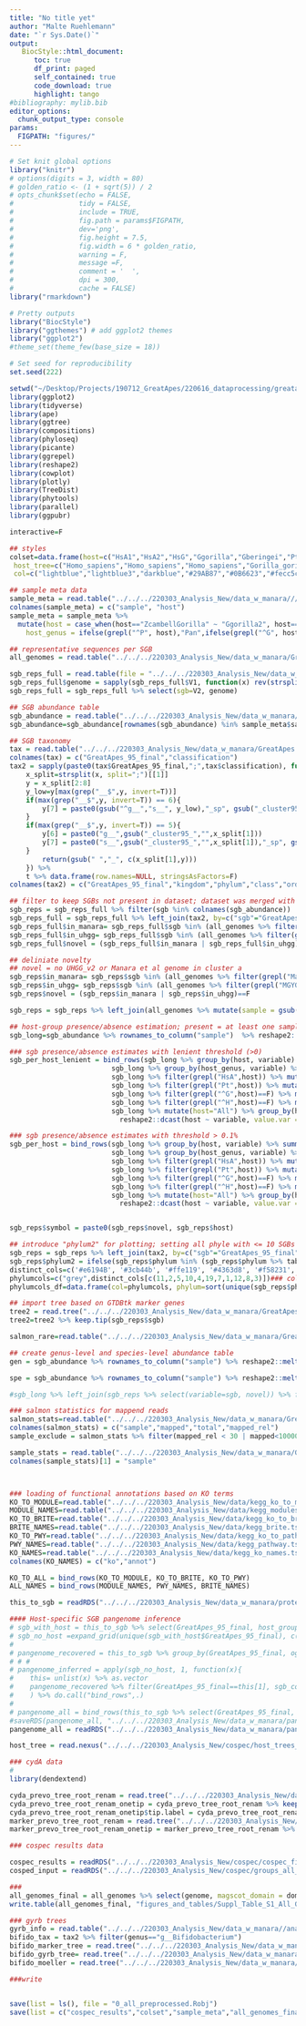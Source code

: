 ```yaml
---
title: "No title yet"
author: "Malte Ruehlemann"
date: "`r Sys.Date()`"
output:
   BiocStyle::html_document:
      toc: true
      df_print: paged
      self_contained: true
      code_download: true
      highlight: tango
#bibliography: mylib.bib
editor_options:
  chunk_output_type: console
params:
  FIGPATH: "figures/"
---
```


<style type="text/css">
.main-container {
  max-width: 1800px;
  margin-left: auto;
  margin-right: auto;
}
</style>

```r
# Set knit global options
library("knitr")
# options(digits = 3, width = 80)
# golden_ratio <- (1 + sqrt(5)) / 2
# opts_chunk$set(echo = FALSE,
#                tidy = FALSE,
#                include = TRUE,
#                fig.path = params$FIGPATH,
#                dev='png',
#                fig.height = 7.5,
#                fig.width = 6 * golden_ratio,
#                warning = F,
#                message =F, 
#                comment = '  ',
#                dpi = 300,
#                cache = FALSE)
library("rmarkdown")

# Pretty outputs
library("BiocStyle")
library("ggthemes") # add ggplot2 themes
library("ggplot2")
#theme_set(theme_few(base_size = 18))

# Set seed for reproducibility
set.seed(222)
```


```r
setwd("~/Desktop/Projects/190712_GreatApes/220616_dataprocessing/greatapes_mgx_scripts/r_analysis_and_plots//")
library(ggplot2)
library(tidyverse)
library(ape)
library(ggtree)
library(compositions)
library(phyloseq)
library(picante)
library(ggrepel)
library(reshape2)
library(cowplot)
library(plotly)
library(TreeDist)
library(phytools)
library(parallel)
library(ggpubr)

interactive=F
```

```r

## styles
colset=data.frame(host=c("HsA1","HsA2","HsG","Ggorilla","Gberingei","Pttrog","Ptschw","Ptver","Ppan","Pttrog2","Ggorilla2"),host_long=c("Homo sapiens (CIV)","Homo sapiens (DRC)","Homo sapiens (GER)","Gorilla gorilla gorilla (GAB)","Gorilla beringei beringei","Pan troglodytes troglodytes (GAB)","Pan troglodytes schweinfurthii","Pan troglodytes verus","Pan paniscus","Pan troglodytes troglodytes (CG)","Gorilla gorilla gorilla (CG)"),
 host_tree=c("Homo_sapiens","Homo_sapiens","Homo_sapiens","Gorilla_gorilla_gorilla","Gorilla_beringei","Pan_troglodytes_troglodytes","Pan_troglodytes_schweinfurthii","Pan_troglodytes_verus","Pan_paniscus","Pan_troglodytes_troglodytes","Gorilla_gorilla_gorilla"),
 col=c("lightblue","lightblue3","darkblue","#29AB87","#0B6623","#fecc5c","#fd8d3c","#f03b20","#bd0026","#fecc5c","#29AB87" ),shape=c(1,2,3,1,2,1,2,3,4,5,5), gid=c(1,2,3,1,1.5,2,2.5,3,3.5,2,1), location=c("CIV","DRC","GER","GAB","UGA","GAB","UGA","CIV","DRC","CG","CG"),stringsAsFactors=F)

## sample meta data
sample_meta = read.table("../../../220303_Analysis_New/data_w_manara///groupings_nozoo_campbell.txt", head=F, stringsAsFactors = F)
colnames(sample_meta) = c("sample", "host")
sample_meta = sample_meta %>% 
  mutate(host = case_when(host=="ZcambellGorilla" ~ "Ggorilla2", host=="ZcambellPan"~ "Pttrog2", TRUE ~ host),
    host_genus = ifelse(grepl("^P", host),"Pan",ifelse(grepl("^G", host),"Gorilla","Homo"))) %>% left_join(colset) 

## representative sequences per SGB
all_genomes = read.table("../../../220303_Analysis_New/data_w_manara/GreatApes.all_genomes2.tsv", head=T, sep="\t")

sgb_reps_full = read.table(file = "../../../220303_Analysis_New/data_w_manara/GreatApes.representatives_list")
sgb_reps_full$genome = sapply(sgb_reps_full$V1, function(x) rev(strsplit(x, split="/")[[1]])[1]) %>% gsub("[.]f[n]*a$","",.)
sgb_reps_full = sgb_reps_full %>% select(sgb=V2, genome)

## SGB abundance table
sgb_abundance = read.table("../../../220303_Analysis_New/data_w_manara/tax_tables/GreatApes_final_table_bin.tsv", head=T, sep="\t")
sgb_abundance=sgb_abundance[rownames(sgb_abundance) %in% sample_meta$sample,]

## SGB taxonomy
tax = read.table("../../../220303_Analysis_New/data_w_manara/GreatApes.cluster_final_tax.tsv", head=T, stringsAsFactors = F, sep="\t")
colnames(tax) = c("GreatApes_95_final","classification")
tax2 = sapply(paste0(tax$GreatApes_95_final,";",tax$classification), function(x){
	x_split=strsplit(x, split=";")[[1]]
	y = x_split[2:8]
	y_low=y[max(grep("__$",y, invert=T))]
	if(max(grep("__$",y, invert=T)) == 6){
		y[7] = paste0(gsub("^g__","s__", y_low),"_sp", gsub("_cluster95_","",x_split[1]))
	}
	if(max(grep("__$",y, invert=T)) == 5){
		y[6] = paste0("g__",gsub("_cluster95_","",x_split[1]))
		y[7] = paste0("s__",gsub("_cluster95_","",x_split[1]),"_sp", gsub("_cluster95_","",x_split[1]))
	}
		return(gsub(" ","_", c(x_split[1],y)))
	}) %>%
	t %>% data.frame(row.names=NULL, stringsAsFactors=F)
colnames(tax2) = c("GreatApes_95_final","kingdom","phylum","class","order","family","genus","species")

## filter to keep SGBs not present in dataset; dataset was merged with UHGG, thus SGBs not occuring are present
sgb_reps = sgb_reps_full %>% filter(sgb %in% colnames(sgb_abundance))
sgb_reps_full = sgb_reps_full %>% left_join(tax2, by=c("sgb"="GreatApes_95_final"))
sgb_reps_full$in_manara= sgb_reps_full$sgb %in% (all_genomes %>% filter(grepl("Manara", genome)) %>% pull(GreatApes_95_final) %>% unique())
sgb_reps_full$in_uhgg= sgb_reps_full$sgb %in% (all_genomes %>% filter(grepl("MGYG", genome)) %>% pull(GreatApes_95_final) %>% unique())
sgb_reps_full$novel = (sgb_reps_full$in_manara | sgb_reps_full$in_uhgg)==F

## deliniate novelty
## novel = no UHGG_v2 or Manara et al genome in cluster a
sgb_reps$in_manara= sgb_reps$sgb %in% (all_genomes %>% filter(grepl("Manara", genome)) %>% pull(GreatApes_95_final) %>% unique())
sgb_reps$in_uhgg= sgb_reps$sgb %in% (all_genomes %>% filter(grepl("MGYG", genome)) %>% pull(GreatApes_95_final) %>% unique())
sgb_reps$novel = (sgb_reps$in_manara | sgb_reps$in_uhgg)==F

sgb_reps = sgb_reps %>% left_join(all_genomes %>% mutate(sample = gsub("_cleanbin_","",gsub("[0-9]+$","", genome))) %>% left_join(sample_meta) %>% filter(!is.na(host_genus)) %>% group_by(GreatApes_95_final, host_genus) %>% summarise(n=n()) %>% dcast(GreatApes_95_final ~ host_genus, value.var="n", fill=0), by=c("sgb"="GreatApes_95_final")) %>% mutate(host = case_when(Homo > 0 & (Gorilla+Pan) == 0 ~ "Human", Homo == 0 & (Gorilla+Pan) > 0 ~ "NHP", Homo > 0 & (Gorilla+Pan) > 0 ~ "both", TRUE ~ "DB"))

## host-group presence/absence estimation; present = at least one sample with > 1000 TPM for the SGB
sgb_long=sgb_abundance %>% rownames_to_column("sample")  %>% reshape2::melt(.)  %>% left_join(sample_meta)

### sgb presence/absence estimates with lenient threshold (>0)
sgb_per_host_lenient = bind_rows(sgb_long %>% group_by(host, variable) %>% summarise(max_val=max(value)) %>% mutate(val=ifelse(max_val>0,1,0)),
                         sgb_long %>% group_by(host_genus, variable) %>% summarise(max_val=max(value)) %>% mutate(val=ifelse(max_val>0,1,0)) %>% select(host=host_genus, variable, max_val, val),
                         sgb_long %>% filter(grepl("HsA",host)) %>% mutate(host="HsA") %>% group_by(host, variable) %>% summarise(max_val=max(value)) %>% mutate(val=ifelse(max_val>0,1,0)), 
                         sgb_long %>% filter(grepl("Pt",host)) %>% mutate(host="Pt") %>% group_by(host, variable) %>% summarise(max_val=max(value)) %>% mutate(val=ifelse(max_val>0,1,0)),
                         sgb_long %>% filter(grepl("^G",host)==F) %>% mutate(host="NonG") %>% group_by(host, variable) %>% summarise(max_val=max(value)) %>% mutate(val=ifelse(max_val>0,1,0)),
                         sgb_long %>% filter(grepl("^H",host)==F) %>% mutate(host="NonH") %>% group_by(host, variable) %>% summarise(max_val=max(value)) %>% mutate(val=ifelse(max_val>0,1,0)),
                         sgb_long %>% mutate(host="All") %>% group_by(host, variable) %>% summarise(max_val=max(value)) %>% mutate(val=1)) %>% 
                           reshape2::dcast(host ~ variable, value.var = "val",data=.) %>% column_to_rownames("host")

### sgb presence/absence estimates with threshold > 0.1%
sgb_per_host = bind_rows(sgb_long %>% group_by(host, variable) %>% summarise(max_val=max(value)) %>% mutate(val=ifelse(max_val>=1000,1,0)),
                         sgb_long %>% group_by(host_genus, variable) %>% summarise(max_val=max(value)) %>% mutate(val=ifelse(max_val>=1000,1,0)) %>% select(host=host_genus, variable, max_val, val),
                         sgb_long %>% filter(grepl("HsA",host)) %>% mutate(host="HsA") %>% group_by(host, variable) %>% summarise(max_val=max(value)) %>% mutate(val=ifelse(max_val>=1000,1,0)), 
                         sgb_long %>% filter(grepl("Pt",host)) %>% mutate(host="Pt") %>% group_by(host, variable) %>% summarise(max_val=max(value)) %>% mutate(val=ifelse(max_val>=1000,1,0)),
                         sgb_long %>% filter(grepl("^G",host)==F) %>% mutate(host="NonG") %>% group_by(host, variable) %>% summarise(max_val=max(value)) %>% mutate(val=ifelse(max_val>=1000,1,0)),
                         sgb_long %>% filter(grepl("^H",host)==F) %>% mutate(host="NonH") %>% group_by(host, variable) %>% summarise(max_val=max(value)) %>% mutate(val=ifelse(max_val>=1000,1,0)),
                         sgb_long %>% mutate(host="All") %>% group_by(host, variable) %>% summarise(max_val=max(value)) %>% mutate(val=1)) %>% 
                           reshape2::dcast(host ~ variable, value.var = "val",data=.) %>% column_to_rownames("host")


sgb_reps$symbol = paste0(sgb_reps$novel, sgb_reps$host)

## introduce "phylum2" for plotting; setting all phyle with <= 10 SGBs to "other"
sgb_reps = sgb_reps %>% left_join(tax2, by=c("sgb"="GreatApes_95_final")) %>% left_join(all_genomes %>% select(genome, score) %>% distinct())
sgb_reps$phylum2 = ifelse(sgb_reps$phylum %in% (sgb_reps$phylum %>% table %>% data.frame(., stringsAsFactors = F) %>% select(phylum=1, Freq) %>% filter(Freq>10) %>% pull(phylum)),sgb_reps$phylum,"other")
distinct_cols=c('#e6194B', '#3cb44b', '#ffe119', '#4363d8', '#f58231', '#911eb4', '#42d4f4', '#f032e6', '#bfef45', '#fabed4', '#469990', '#dcbeff', '#9A6324', '#fffac8', '#800000', '#aaffc3', '#808000', '#ffd8b1', '#000075', '#a9a9a9', '#ffffff', '#000000')
phylumcols=c("grey",distinct_cols[c(11,2,5,10,4,19,7,1,12,8,3)])### colors for phyla
phylumcols_df=data.frame(col=phylumcols, phylum=sort(unique(sgb_reps$phylum2)))

## import tree based on GTDBtk marker genes
tree2 = read.tree("../../../220303_Analysis_New/data_w_manara/GreatApes.bac120+ar53.rooted.tre")
tree2=tree2 %>% keep.tip(sgb_reps$sgb)

salmon_rare=read.table("../../../220303_Analysis_New/data_w_manara/GreatApes.salmon_rarefied.tsv",head=T,stringsAsFactors = F)

## create genus-level and species-level abundance table
gen = sgb_abundance %>% rownames_to_column("sample") %>% reshape2::melt(.) %>% left_join(tax2, by=c("variable"="GreatApes_95_final")) %>% group_by(sample, genus) %>% summarise(value=sum(value)) %>% reshape2::dcast(sample ~ genus, value.var = "value") %>% column_to_rownames("sample")

spe = sgb_abundance %>% rownames_to_column("sample") %>% reshape2::melt(.) %>% left_join(tax2, by=c("variable"="GreatApes_95_final")) %>% group_by(sample, species) %>% summarise(value=sum(value)) %>% reshape2::dcast(sample ~ species, value.var = "value") %>% column_to_rownames("sample")

#sgb_long %>% left_join(sgb_reps %>% select(variable=sgb, novel)) %>% filter(novel) %>% group_by(sample) %>% summarize(rel_novel=sum(value)/10000) 

### salmon statistics for mappend reads
salmon_stats=read.table("../../../220303_Analysis_New/data_w_manara/GreatApes.salmon_stats.tsv", head=F, stringsAsFactors = F)
colnames(salmon_stats) = c("sample","mapped","total","mapped_rel")
sample_exclude = salmon_stats %>% filter(mapped_rel < 30 | mapped<1000000) %>% pull(sample) 

sample_stats = read.table("../../../220303_Analysis_New/data_w_manara/GreatApes.sample_summaries.tsv", head=T, stringsAsFactors = F)
colnames(sample_stats)[1] = "sample"



### loading of functional annotations based on KO terms
KO_TO_MODULE=read.table("../../../220303_Analysis_New/data/kegg_ko_to_module.tsv",head=F,stringsAsFactors=F)
MODULE_NAMES=read.table("../../../220303_Analysis_New/data/kegg_modules_names.tsv",head=F,stringsAsFactors=F,sep="\t")
KO_TO_BRITE=read.table("../../../220303_Analysis_New/data/kegg_ko_to_brite.tsv",head=F,stringsAsFactors=F)
BRITE_NAMES=read.table("../../../220303_Analysis_New/data/kegg_brite.tsv",head=F,stringsAsFactors=F,sep="\t")
KO_TO_PWY=read.table("../../../220303_Analysis_New/data/kegg_ko_to_pathway.tsv",head=F,stringsAsFactors=F) %>% filter(grepl("^path:map",V2))
PWY_NAMES=read.table("../../../220303_Analysis_New/data/kegg_pathway.tsv",head=F,stringsAsFactors=F,sep="\t")
KO_NAMES=read.table("../../../220303_Analysis_New/data/kegg_ko_names.tsv",head=F,stringsAsFactors=F, sep="\t", quote="")
colnames(KO_NAMES) = c("ko","annot")

KO_TO_ALL = bind_rows(KO_TO_MODULE, KO_TO_BRITE, KO_TO_PWY)
ALL_NAMES = bind_rows(MODULE_NAMES, PWY_NAMES, BRITE_NAMES)

this_to_sgb = readRDS("../../../220303_Analysis_New/data_w_manara/protein_catalogs/GreatApes.KEGG_ko_to_sgb.Rds") %>% filter(ogs!="ko")

#### Host-specific SGB pangenome inference
# sgb_with_host = this_to_sgb %>% select(GreatApes_95_final, host_group) %>% distinct()
# sgb_no_host =expand_grid(unique(sgb_with_host$GreatApes_95_final), c("P","H","G")) %>% select(GreatApes_95_final=1, host_group=2) %>% filter(!paste(GreatApes_95_final, host_group) %in% paste(sgb_with_host$GreatApes_95_final, sgb_with_host$host_group))
# 
# pangenome_recovered = this_to_sgb %>% group_by(GreatApes_95_final, ogs) %>% summarize(n=n()) %>% left_join(this_to_sgb %>% select(GreatApes_95_final,host_group) %>% distinct %>% group_by(GreatApes_95_final) %>% summarize(n_hg=n())) %>% mutate(sgb_cons = n/n_hg) %>% ungroup
# # #
# pangenome_inferred = apply(sgb_no_host, 1, function(x){
#    this= unlist(x) %>% as.vector
#    pangenome_recovered %>% filter(GreatApes_95_final==this[1], sgb_cons > 0.5) %>% mutate(host_group=this[2]) %>% select(GreatApes_95_final, host_group, ogs) %>% return}
#    ) %>% do.call("bind_rows",.)
# 
# pangenome_all = bind_rows(this_to_sgb %>% select(GreatApes_95_final, host_group, ogs) %>% mutate(type="recovered"),pangenome_inferred %>% select(GreatApes_95_final, host_group, ogs) %>% mutate(type="inferred"))
#saveRDS(pangenome_all, "../../../220303_Analysis_New/data_w_manara/pangenome_all.Rds")
pangenome_all = readRDS("../../../220303_Analysis_New/data_w_manara/pangenome_all.Rds")

host_tree = read.nexus("../../../220303_Analysis_New/cospec/host_trees_10kTrees/consensusTree_10kTrees_Primates_Version3_chrono.nex")

### cydA data
# 
library(dendextend)

cyda_prevo_tree_root_renam = read.tree("../../../220303_Analysis_New/data_w_manara//analyses/cydab/GreatApes.cyda_sgb.prevo.rooted.renamed.tre")
cyda_prevo_tree_root_renam_onetip = cyda_prevo_tree_root_renam %>% keep.tip(cyda_prevo_tree_root_renam$tip.label %>% data.frame(tiplab=., stringsAsFactors=F)  %>% mutate(genome=gsub("_cyda[0-9]","", tiplab)) %>% filter(!duplicated(genome)) %>% pull(tiplab))
cyda_prevo_tree_root_renam_onetip$tip.label = cyda_prevo_tree_root_renam_onetip$tip.label %>% gsub("_cyda[0-9]","",.)
marker_prevo_tree_root_renam = read.tree("../../../220303_Analysis_New/data_w_manara//analyses/cydab/GreatApes.gtdb_sgb.prevo.rooted.renamed.tre")
marker_prevo_tree_root_renam_onetip = marker_prevo_tree_root_renam %>% keep.tip(cyda_prevo_tree_root_renam_onetip$tip.label)

### cospec results data

cospec_results = readRDS("../../../220303_Analysis_New/cospec/cospec_final.Rds")
cosped_input = readRDS("../../../220303_Analysis_New/cospec/groups_all_candidates.Rds")

###
all_genomes_final = all_genomes %>% select(genome, magscot_domain = domain, magscot_score = score, cluster_97_final, genome_rep97, GreatApes_95_final) %>% left_join(sgb_reps_full %>% select(-genome), by=c("GreatApes_95_final"="sgb")) %>% arrange(GreatApes_95_final, -magscot_score)
write.table(all_genomes_final, "figures_and_tables/Suppl_Table_S1_All_Genomes.tsv", sep="\t", row.names = F, quote=F)

### gyrb trees
gyrb_info = read.table("../../../220303_Analysis_New/data_w_manara//analyses/gyrb/gyrb_prot_to_genome.tsv", head=T, stringsAsFactors = F) %>% left_join(colset) %>% mutate(host_group = substr(host,1,1))
bifido_tax = tax2 %>% filter(genus=="g__Bifidobacterium")
bifido_marker_tree = read.tree("../../../220303_Analysis_New/data_w_manara//analyses/gyrb/f__Bifidobacteriaceae.faa.treefile") %>% ape::root(phy=., outgroup="outgroup",resolve.root=T)
bifido_gyrb_tree= read.tree("../../../220303_Analysis_New/data_w_manara//analyses/gyrb/GreatApes.bifido.gyrb.filt.aln.faa.treefile") %>% ape::root(phy=., outgroup="outgroup",resolve.root=T) 
bifido_moeller = read.tree("../../../220303_Analysis_New/data_w_manara//analyses/gyrb/GyrB.GreatApes_and_Moeller.aln.fna.treefile") %>% root(outgroup="outgroup", resolve.root=T)

###write


save(list = ls(), file = "0_all_preprocessed.Robj")
save(list = c("cospec_results","colset","sample_meta","all_genomes_final","host_tree","salmon_stats","sample_stats","sample_exclude"), file = "../../../great_apes_shiny_app/data/0_all_preprocessed_app.Robj")


```
